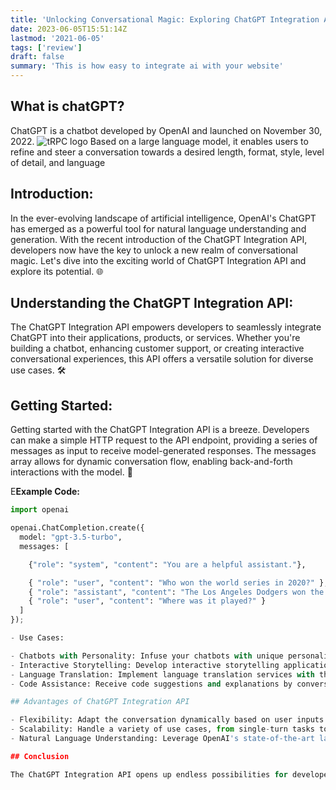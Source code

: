 ```yaml
---
title: 'Unlocking Conversational Magic: Exploring ChatGPT Integration API 🚀'
date: 2023-06-05T15:51:14Z
lastmod: '2021-06-05'
tags: ['review']
draft: false
summary: 'This is how easy to integrate ai with your website'
---
```


## What is chatGPT?

ChatGPT is a chatbot developed by OpenAI and launched on November 30, 2022.
![tRPC logo](https://www.agora.software/wp-content/uploads/2023/05/Chat-GPT.png)
Based on a large language model, it enables users to refine and steer a conversation towards a desired length, format, style, level of detail, and language

## Introduction:

In the ever-evolving landscape of artificial intelligence, OpenAI's ChatGPT has emerged as a powerful tool for natural language understanding and generation.
With the recent introduction of the ChatGPT Integration API, developers now have the key to unlock a new realm of conversational magic. Let's dive into the exciting
world of ChatGPT Integration API and explore its potential. 🌐

## Understanding the ChatGPT Integration API:

The ChatGPT Integration API empowers developers to seamlessly integrate ChatGPT into their applications, products, or services. Whether you're building a chatbot, enhancing
customer support, or creating interactive conversational experiences, this API offers a versatile solution for diverse use cases. 🛠️

## Getting Started:

Getting started with the ChatGPT Integration API is a breeze. Developers can make a simple HTTP request to the API endpoint, providing a series of messages as input to receive
model-generated responses. The messages array allows for dynamic conversation flow, enabling back-and-forth interactions with the model. 💬

E**Example Code:**

```python
import openai

openai.ChatCompletion.create({
  model: "gpt-3.5-turbo",
  messages: [

    {"role": "system", "content": "You are a helpful assistant."},

    { "role": "user", "content": "Who won the world series in 2020?" },
    { "role": "assistant", "content": "The Los Angeles Dodgers won the World Series in 2020." },
    { "role": "user", "content": "Where was it played?" }
  ]
});

- Use Cases:

- Chatbots with Personality: Infuse your chatbots with unique personalities and engage users in natural conversations.
- Interactive Storytelling: Develop interactive storytelling applications where users can shape the narrative through conversations.
- Language Translation: Implement language translation services with the ability to chat back and forth for clarifications.
- Code Assistance: Receive code suggestions and explanations by conversing with the model about programming queries.

## Advantages of ChatGPT Integration API

- Flexibility: Adapt the conversation dynamically based on user inputs.
- Scalability: Handle a variety of use cases, from single-turn tasks to multi-turn conversations.
- Natural Language Understanding: Leverage OpenAI's state-of-the-art language models for accurate and context-aware responses.

## Conclusion

The ChatGPT Integration API opens up endless possibilities for developers to create conversational applications that feel natural and intelligent. By harnessing the power of ChatGPT, you can revolutionize the way users interact with technology. Start integrating, start conversing, and witness the magic unfold in your applications! ✨🚀
```
